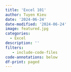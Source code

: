 ```yaml
---
title: 'Excel 101'
author: Tuyen Kieu
date: '2024-06-24'
date-modified: '2024-06-24'
image: featured.jpg
categories:
  - Excel
description: ''
filters:
   - include-code-files
code-annotations: below
df-print: paged
---
```


